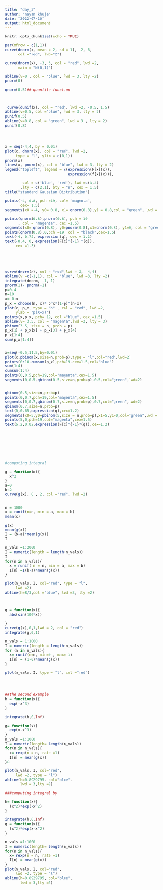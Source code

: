 ---
title: "day_3"
author: "nayan khuje"
date: "2022-07-20"
output: html_document
---

```{r setup, include=FALSE}
knitr::opts_chunk$set(echo = TRUE)
```
```{r}
par(mfrow = c(1,1))
curve(dnorm(x, mean = 2, sd = 1), -2, 6, 
      col ="red", lwd="2")

curve(dnorm(x), -3, 3, col = "red", lwd =2,
      main = "N(0,1)")

abline(v=0 , col = "blue", lwd = 3, lty =2)
pnorm(0)

qnorm(0.5)## quantile function


 
 curve(dunif(x), col = "red", lwd =2, -0.5, 1.5) 
abline(v=0.5, col ="blue", lwd = 3, lty = 2) 
punif(0.5)
abline(v=0.8, col = "green", lwd = 3 , lty = 2)
punif(0.8)




x = seq(-4,4, by = 0.01)
plot(x, dnorm(x), col = "red", lwd =2,
     type = "l", ylim = c(0,1))
pnorm(x)
lines(x, pnorm(x), col = "blue", lwd = 3, lty = 2)
legend("topleft", legend = c(expression(F[x](x)),
                             expression(f[x](x))),
       
        col = c("blue", "red"), lwd =c(3,2)
       ,lty = c(2,1), bty = "n", cex = 1.5)
title("standard Gaussian Distribution")

points(-4, 0.8, pch =19, col= "magenta",
       cex= 1.5)
segments(x0 =-4, y0= 0.8, x1= qnorm(0.8),y1 = 0.8,col = "green", lwd = 3)

points(qnorm(0.8),pnorm(0.8), pch = 19
      , col = "magenta", cex =1.5)
segments(x0= qnorm(0.8), y0=pnorm(0.8),x1=qnorm(0.8), y1=0, col = "green", lwd = 3)
points(qnorm(0.8),0,pch =19, col = "black",cex=1.5)
text(-4, 0.75, expression(q), cex = 1.2)
text(-0.4, 0, expression(F[x]^{-1} *(q)),
     cex =1.3)





curve(dnorm(x), col = "red",lwd = 2, -4,4)
abline(v =c(-1,1), col = "blue", lwd =3, lty =2)
integrate(dnorm, -1, 1)
pnorm(1)- pnorm(-1)
p=0.4
n=10
x= 0:n
p_x = choose(n, x)* p^x*(1-p)^(n-x)
plot(x, p_x, type = "h" , col = "red", lwd =2,
     ylab = "p(X=x)")
points(x,p_x, pch= 19, col ="blue", cex =1.5)
abline(v= 3.5, col = "magenta",lwd =3, lty = 3)
pbinom(3.5, size = n, prob = p)
p_x[1] + p_x[x] + p_x[3] + p_x[4]
p_x[1:4]
sum(p_x[1:4])


x=seq(-0.5,11.5,by=0.01)
plot(x,pbinom(x,size=n,prob=p),type = "l",col="red",lwd=2)
points(0:10,cumsum(p_x),pch=19,cex=1.5,col="blue")
sum(1:4)
cumsum(1:4)
points(0,0.5,pch=19,col="magenta",cex=1.5)
segments(0,0.5,qbinom(0.5,size=n,prob=p),0.5,col="green",lwd=2)


qbinom(0.5,size=n,prob=p)
points(0,0.7,pch=19,col="magenta",cex=1.5)
segments(0,0.7,qbinom(0.7,size=n,prob=p),0.7,col="green",lwd=2)
qbinom(0.7,size=n,prob=p)
text(0,0.65,expression(q),cex=1.2)
segments(x0=5,y0=pbinom(5,size = n,prob=p),x1=5,y1=0,col="green",lwd = 2)
points(5,0,pch=19,col="magenta",cex=1.5)
text(6.2,0.02,expression(F[x]^{-1}*(q)),cex=1.2)








#computing integral

g = function(x){
  x^2
}
a=0
b=2
curve(g(x), 0 , 2, col ="red", lwd =2)


n = 1000
x = runif(n=n, min = a, max = b)
mean(x)

g(x)
mean(g(x))
I = (b-a)*mean(g(x))
I

n_vals =1:2000
I = numeric(length = length(n_vals))
I            
for(n in n_vals){
  x = runif( n = n, min = a, max = b)
  I[n] =I(b-a)*mean(g(x))
}

plot(n_vals, I, col="red", type = "l",
     lwd =2)
abline(h=8/3,col ="blue", lwd =3, lty =2)



g = function(x){
  abs(sin(100*x))
  
}
curve(g(x),0,1,lwd = 2, col = "red")
integrate(g,0,1)

n_vals = 1:1000
I = numeric(length = length(n_vals))
for (n in n_vals){
  x= runif(n=n, min=0 , max= 1)
  I[n] = (1-0)*mean(g(x))
}

plot(n_vals, I, type = "l", col ="red")
 



##the second example
h = function(x){
  exp(-x^3)
}

integrate(h,0,Inf)

g= function(x){
  exp(x-x^3)
}
n_vals =1:1000
I = numeric(length= length(n_vals))
for(n in n_vals){
  x= rexp(n = n, rate =1)
  I[n] = mean(g(x))
}8

plot(n_vals, I, col="red",
     lwd =2, type = "l")
abline(h=0.8929795, col="blue",
       lwd = 3,lty =2)

###computing integral by 

h= function(x){
  (x^2)*exp(-x^2)
}

integrate(h,0,Inf)
g = function(x){
  (x^2)*exp(x-x^2)
}

n_vals =1:1000
I = numeric(length= length(n_vals))
for(n in n_vals){
  x= rexp(n = n, rate =1)
  I[n] = mean(g(x))
}
plot(n_vals, I, col="red",
     lwd =2, type = "l")
abline(h=0.8929795, col="blue",
       lwd = 3,lty =2)

```